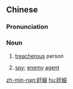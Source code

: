 {{also|奸细|姦細}}
==Chinese==
{{zh-forms|s=奸细|t2=姦細}}

===Pronunciation===
{{zh-pron
|m=jiānxì,tl=y
|c=gaan1 sai3
|mn=xm,qz,zz,kh:kan-sè/tp:kan-sòe
|cat=n
}}

===Noun===
{{zh-noun}}

# {{lb|zh|literary}} [[treacherous]] person
# [[spy]]; [[enemy]] [[agent]]

[[zh-min-nan:奸細]]
[[hu:奸細]]
